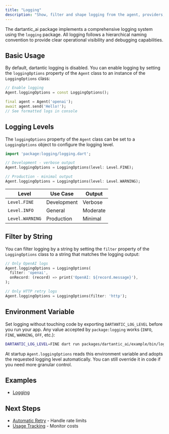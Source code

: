 ```yaml
---
title: "Logging"
description: "Show, filter and shape logging from the agent, providers, models and mappers."
---
```


The dartantic_ai package implements a comprehensive logging system using the
`logging` package. All logging follows a hierarchical naming convention to
provide clear operational visibility and debugging capabilities.

## Basic Usage

By default, dartantic logging is disabled. You can enable logging by setting the
`loggingOptions` property of the `Agent` class to an instance of the
`LoggingOptions` class:

```dart
// Enable logging
Agent.loggingOptions = const LoggingOptions();

final agent = Agent('openai');
await agent.send('Hello!');
// See formatted logs in console
```

## Logging Levels

The `loggingOptions` property of the `Agent` class can be set to a
`LoggingOptions` object to configure the logging level.

```dart
import 'package:logging/logging.dart';

// Development - verbose output
Agent.loggingOptions = LoggingOptions(level: Level.FINE);

// Production - minimal output  
Agent.loggingOptions = LoggingOptions(level: Level.WARNING);
```

| Level           | Use Case    | Output   |
| --------------- | ----------- | -------- |
| `Level.FINE`    | Development | Verbose  |
| `Level.INFO`    | General     | Moderate |
| `Level.WARNING` | Production  | Minimal  |

## Filter by String

You can filter logging by a string by setting the `filter` property of the
`LoggingOptions` class to a string that matches the logging output:

```dart
// Only OpenAI logs
Agent.loggingOptions = LoggingOptions(
  filter: 'openai',
  onRecord: (record) => print('OpenAI: ${record.message}'),
);

// Only HTTP retry logs
Agent.loggingOptions = LoggingOptions(filter: 'http');
```

## Environment Variable

Set logging without touching code by exporting `DARTANTIC_LOG_LEVEL` before you
run your app. Any value accepted by `package:logging` works (`INFO`, `FINE`,
`WARNING`, `OFF`, etc.):

```bash
DARTANTIC_LOG_LEVEL=FINE dart run packages/dartantic_ai/example/bin/logging.dart
```

At startup `Agent.loggingOptions` reads this environment variable and adopts
the requested logging level automatically. You can still override it in code if
you need more granular control.

## Examples

- [Logging](https://github.com/csells/dartantic_ai/blob/main/packages/dartantic_ai/example/bin/logging.dart)

## Next Steps

- [Automatic Retry](/automatic-retry) - Handle rate limits
- [Usage Tracking](/usage-tracking) - Monitor costs